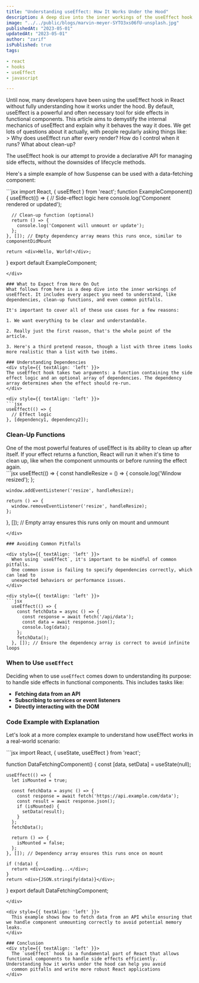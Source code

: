 ```yaml
---
title: "Understanding useEffect: How It Works Under the Hood"
description: A deep dive into the inner workings of the useEffect hook in React.
image: "../../public/blogs/marvin-meyer-SYTO3xs06fU-unsplash.jpg"
publishedAt: "2023-05-01"
updatedAt: "2023-05-01"
author: "zarif"
isPublished: true
tags:

- react
- hooks
- useEffect
- javascript

---
```

<div style={{ textAlign: 'left' }}>
  Until now, many developers have been using the useEffect hook in React without fully understanding how it works under the hood. By default, useEffect is a powerful and often necessary tool for side effects in functional components. This article aims to demystify the internal mechanics of useEffect and explain why it behaves the way it does.
  We get lots of questions about it actually, with people regularly asking things like:
</div>
> Why does useEffect run after every render? How do I control when it runs? What about clean-up?

The useEffect hook is our attempt to provide a declarative API for managing side effects, without the downsides of lifecycle methods.

Here's a simple example of how Suspense can be used with a data-fetching component:

<div style={{ textAlign: 'left' }}>
  ```jsx
  import React, { useEffect } from 'react';
  function ExampleComponent() {
    useEffect(() => {
      // Side-effect logic here
      console.log('Component rendered or updated');

      // Clean-up function (optional)
      return () => {
        console.log('Component will unmount or update');
      };
    }, []); // Empty dependency array means this runs once, similar to componentDidMount

    return <div>Hello, World!</div>;
  }
  export default ExampleComponent;
  ```
</div>

### What to Expect from Here On Out
What follows from here is a deep dive into the inner workings of useEffect. It includes every aspect you need to understand, like dependencies, clean-up functions, and even common pitfalls.

It's important to cover all of these use cases for a few reasons:

1. We want everything to be clear and understandable.

2. Really just the first reason, that's the whole point of the article.

3. Here's a third pretend reason, though a list with three items looks more realistic than a list with two items.

### Understanding Dependencies
<div style={{ textAlign: 'left' }}>
  The useEffect hook takes two arguments: a function containing the side effect logic and an optional array of dependencies. The dependency array determines when the effect should re-run.
</div>

<div style={{ textAlign: 'left' }}>
```jsx
  useEffect(() => {
    // Effect logic
  }, [dependency1, dependency2]);
```
</div>


### Clean-Up Functions
<div style={{ textAlign: 'left' }}>
  One of the most powerful features of useEffect is its ability to clean up after itself. If your effect returns a function, React will run it when it's time to clean up, like when the component unmounts or before running the effect again.
</div>

<div style={{ textAlign: 'left' }}>
```jsx
  useEffect(() => {
    const handleResize = () => {
      console.log('Window resized');
    };

    window.addEventListener('resize', handleResize);

    return () => {
      window.removeEventListener('resize', handleResize);
    };
  }, []); // Empty array ensures this runs only on mount and unmount
```
</div>

### Avoiding Common Pitfalls

<div style={{ textAlign: 'left' }}>
  When using `useEffect`, it's important to be mindful of common pitfalls.
  One common issue is failing to specify dependencies correctly, which can lead to 
  unexpected behaviors or performance issues.
</div>

<div style={{ textAlign: 'left' }}>
```jsx
  useEffect(() => {
    const fetchData = async () => {
      const response = await fetch('/api/data');
      const data = await response.json();
      console.log(data);
    };
    fetchData();
  }, []); // Ensure the dependency array is correct to avoid infinite loops
```
</div>

### When to Use `useEffect`
Deciding when to use `useEffect` comes down to understanding its purpose: to handle side effects 
in functional components. This includes tasks like:

- **Fetching data from an API**
- **Subscribing to services or event listeners**
- **Directly interacting with the DOM**

### Code Example with Explanation
Let's look at a more complex example to understand how useEffect works in a real-world scenario:

<div style={{ textAlign: 'left' }}>
```jsx
  import React, { useState, useEffect } from 'react';

  function DataFetchingComponent() {
    const [data, setData] = useState(null);

    useEffect(() => {
      let isMounted = true;

      const fetchData = async () => {
        const response = await fetch('https://api.example.com/data');
        const result = await response.json();
        if (isMounted) {
          setData(result);
        }
      };
      fetchData();
      
      return () => {
        isMounted = false;
      };
    }, []); // Dependency array ensures this runs once on mount

    if (!data) {
      return <div>Loading...</div>;
    }
    return <div>{JSON.stringify(data)}</div>;
  }
  export default DataFetchingComponent;
```
</div>

<div style={{ textAlign: 'left' }}>
  This example shows how to fetch data from an API while ensuring that we handle component unmounting correctly to avoid potential memory leaks.
</div>

### Conclusion
<div style={{ textAlign: 'left' }}>
  The `useEffect` hook is a fundamental part of React that allows functional components to handle side effects efficiently. Understanding how it works under the hood can help you avoid 
  common pitfalls and write more robust React applications
</div>
